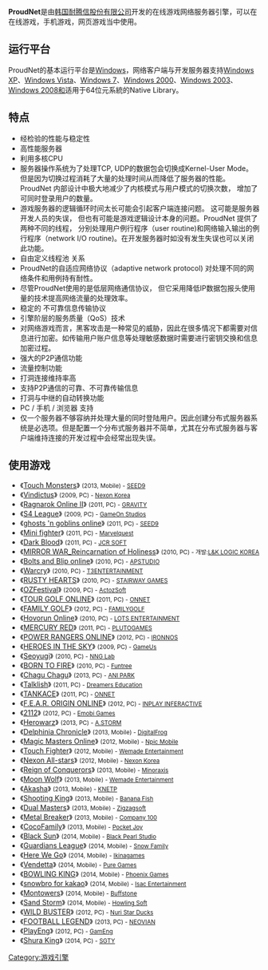{{noteTA
|G1=Games
}}
'''ProudNet'''是由[[韩国|韩国]][[耐腾信股份有限公司|耐腾信股份有限公司]]开发的在线游戏网络服务器引擎，可以在在线游戏，手机游戏，网页游戏当中使用。

== 运行平台 ==
ProudNet的基本运行平台是[[Windows|Windows]]，网络客户端与开发服务器支持[[Windows_XP|Windows XP]]、[[Windows_Vista|Windows Vista]]、[[Windows_7|Windows 7]]、[[Windows_2000|Windows 2000]]、[[Windows_2003|Windows 2003]]、[[Windows_2008和|Windows 2008和]]适用于64位元系統的Native Library。

== 特点==
* 经检验的性能与稳定性
* 高性能服务器
* 利用多核CPU
* 服务器操作系统为了处理TCP, UDP的数据包会切换成Kernel-User Mode。但是因为切换过程消耗了大量的处理时间从而降低了服务器的性能。ProudNet  内部设计中极大地减少了内核模式与用户模式的切换次数， 增加了可同时登录用户的数量。
* 游戏服务器的逻辑循环时间太长可能会引起客户端连接问题。 这可能是服务器开发人员的失误， 但也有可能是游戏逻辑设计本身的问题。ProudNet 提供了两种不同的线程， 分别处理用户例行程序（user routine)和网络输入输出的例行程序（network  I/O routine)。在开发服务器时如没有发生失误也可以关闭此功能。
* 自由定义线程池 关系
* ProudNet的自适应网络协议（adaptive network protocol) 对处理不同的网络条件和用例持有耐性。
* 尽管ProudNet使用的是低层网络通信协议， 但它采用降低IP数据包报头使用量的技术提高网络流量的处理效率。
* 稳定的 不可靠信息传输协议
* 引擎阶层的服务质量（QoS）技术
* 对网络游戏而言，黑客攻击是一种常见的威胁，因此在很多情况下都需要对信息进行加密。如传输用户账户信息等处理敏感数据时需要进行密钥交换和信息加密过程。
* 强大的P2P通信功能
* 流量控制功能
* 打洞连接维持率高
* 支持P2P通信的可靠、不可靠传输信息
* 打洞与中继的自动转换功能 
* PC / 手机 / 浏览器 支持
* 仅一个服务器不够容纳并处理大量的同时登陆用户。因此创建分布式服务器系统是必选项。但是配置一个分布式服务器并不简单，尤其在分布式服务器与客户端维持连接的开发过程中会经常出现失误。 


== 使用游戏 ==
* 《[[Touch_Monsters|Touch Monsters]]》 <small>(2013, Mobile) - [[SEED9|SEED9]]</small>
* 《[[Vindictus|Vindictus]]》 <small>(2009, PC) - [[Nexon_Korea|Nexon Korea]]</small> 
* 《[[Ragnarok_Online_II|Ragnarok Online II]]》 <small>(2011, PC) - [[GRAVITY|GRAVITY]]</small>
* 《[[S4_League|S4 League]]》 <small>(2009, PC) - [[GameOn_Studios|GameOn Studios]]</small>
* 《[[ghosts_'n_goblins_online|ghosts 'n goblins online]]》 <small>(2011, PC) - [[SEED9|SEED9]]</small>
* 《[[Mini_fighter|Mini fighter]]》 <small>(2011, PC) - [[Marvelquest|Marvelquest]]</small>
* 《[[Dark_Blood|Dark Blood]]》 <small>(2011, PC) - [[JCR_SOFT|JCR SOFT]]</small>
* 《[[MIRROR_WAR_Reincarnation_of_Holiness|MIRROR WAR_Reincarnation of Holiness]]》 <small>(2010, PC) - 개발:[[L&K_LOGIC_KOREA|L&K LOGIC KOREA]]</small>
* 《[[Bolts_and_Blip_online|Bolts and Blip online]]》 <small>(2010, PC) - [[APSTUDIO|APSTUDIO]]</small>
* 《[[Warcry|Warcry]]》 <small>(2010, PC) - [[T3ENTERTAINMENT|T3ENTERTAINMENT]]</small>
* 《[[RUSTY_HEARTS|RUSTY HEARTS]]》 <small>(2010, PC) - [[STAIRWAY_GAMES|STAIRWAY GAMES]]</small>
* 《[[OZFestival|OZFestival]]》 <small>(2009, PC) - [[ActozSoft|ActozSoft]]</small>
* 《[[TOUR_GOLF_ONLINE|TOUR GOLF ONLINE]]》 <small>(2011, PC) - [[ONNET|ONNET]]</small>
* 《[[FAMILY_GOLF|FAMILY GOLF]]》 <small>(2012, PC) - [[FAMILYGOLF|FAMILYGOLF]]</small>
* 《[[Hovorun_Online|Hovorun Online]]》 <small>(2010, PC) - [[LOTS_ENTERTAINMENT|LOTS ENTERTAINMENT]]</small>
* 《[[MERCURY_RED|MERCURY RED]]》 <small>(2011, PC) - [[PLUTOGAMES|PLUTOGAMES]]</small>
* 《[[POWER_RANGERS_ONLINE|POWER RANGERS ONLINE]]》 <small>(2012, PC) - [[IRONNOS|IRONNOS]]</small>
* 《[[HEROES_IN_THE_SKY|HEROES IN THE SKY]]》 <small>(2009, PC) - [[GameUs|GameUs]]</small>
* 《[[Seoyugi|Seoyugi]]》 <small>(2010, PC) - [[NNG_Lab|NNG Lab]]</small>
* 《[[BORN_TO_FIRE|BORN TO FIRE]]》 <small>(2010, PC) - [[Funtree|Funtree]]</small>
* 《[[Chagu_Chagu|Chagu Chagu]]》 <small>(2013, PC) - [[ANI_PARK|ANI PARK]]</small>
* 《[[Talklish|Talklish]]》 <small>(2011, PC) - [[Dreamers_Education|Dreamers Education]]</small>
* 《[[TANKACE|TANKACE]]》 <small>(2011, PC) - [[ONNET|ONNET]]</small>
* 《[[F.E.A.R._ORIGIN_ONLINE|F.E.A.R. ORIGIN ONLINE]]》 <small>(2012, PC) - [[INPLAY_INFERACTIVE|INPLAY INFERACTIVE]]</small>
* 《[[2112|2112]]》 <small>(2012, PC) - [[Emobi_Games|Emobi Games]]</small>
* 《[[Herowarz|Herowarz]]》 <small>(2013, PC) - [[A.STORM|A.STORM]]</small>
* 《[[Delphinia_Chronicle|Delphinia Chronicle]]》 <small>(2013, Mobile) - [[DigitalFrog|DigitalFrog]]</small>
* 《[[Magic_Masters_Online|Magic Masters Online]]》 <small>(2012, Mobile) - [[Npic_Mobile|Npic Mobile]]</small>
* 《[[Touch_Fighter|Touch Fighter]]》 <small>(2012, Mobile) - [[Wemade_Entertainment|Wemade Entertainment]]</small>
* 《[[Nexon_All-stars|Nexon All-stars]]》 <small>(2012, Mobile) - [[Nexon_Korea|Nexon Korea]]</small>
* 《[[Reign_of_Conquerors|Reign of Conquerors]]》 <small>(2013, Mobile) - [[Minoraxis|Minoraxis]]</small>
* 《[[Moon_Wolf|Moon Wolf]]》 <small>(2013, Mobile) - [[Wemade_Entertainment|Wemade Entertainment]]</small>
* 《[[Akasha|Akasha]]》 <small>(2013, Mobile) - [[KNETP|KNETP]]</small>
* 《[[Shooting_King|Shooting King]]》 <small>(2013, Mobile) - [[Banana_Fish|Banana Fish]]</small>
* 《[[Dual_Masters|Dual Masters]]》 <small>(2013, Mobile) - [[Zigzagsoft|Zigzagsoft]]</small>
* 《[[Metal_Breaker|Metal Breaker]]》 <small>(2013, Mobile) - [[Company_100|Company 100]]</small>
* 《[[CocoFamily|CocoFamily]]》 <small>(2013, Mobile) - [[Pocket_Joy|Pocket Joy]]</small>
* 《[[Black_Sun|Black Sun]]》 <small>(2014, Mobile) - [[Black_Pearl_Studio|Black Pearl Studio]]</small>
* 《[[Guardians_League|Guardians League]]》 <small>(2014, Mobile) - [[Snow_Family|Snow Family]]</small>
* 《[[Here_We_Go|Here We Go]]》 <small>(2014, Mobile) - [[Ikinagames|Ikinagames]]</small>
* 《[[Vendetta|Vendetta]]》 <small>(2014, Mobile) - [[Pure_Games|Pure Games]]</small>
* 《[[BOWLING_KING|BOWLING KING]]》 <small>(2014, Mobile) - [[Phoenix_Games|Phoenix Games]]</small>
* 《[[snowbro_for_kakao|snowbro for kakao]]》 <small>(2014, Mobile) - [[Isac_Entertainment|Isac Entertainment]]</small>
* 《[[Montowers|Montowers]]》 <small>(2014, Mobile) - [[Buffstone|Buffstone]]</small>
* 《[[Sand_Storm|Sand Storm]]》 <small>(2014, Mobile) - [[Howling_Soft|Howling Soft]]</small>
* 《[[WILD_BUSTER|WILD BUSTER]]》 <small>(2012, PC) - [[Nuri_Star_Ducks|Nuri Star Ducks]]</small>
* 《[[FOOTBALL_LEGEND|FOOTBALL LEGEND]]》 <small>(2013, PC) - [[NEOVIAN|NEOVIAN]]</small>
* 《[[PlayEng|PlayEng]]》 <small>(2012, PC) - [[GamEng|GamEng]]</small>
* 《[[Shura_King|Shura King]]》 <small>(2014, PC) - [[SGTY|SGTY]]</small>

[[Category:游戏引擎|Category:游戏引擎]]
